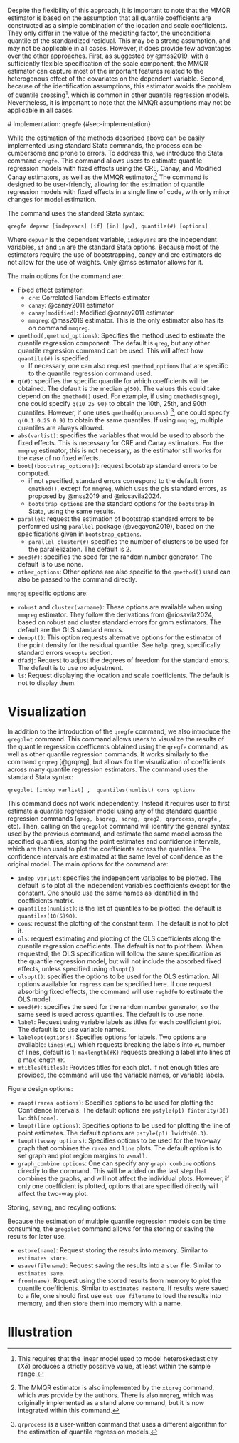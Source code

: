 Despite the flexibility of this approach, it is important to note that the MMQR estimator is based on the assumption that all quantile coefficients are constructed as a simple combination of the location and scale coefficients. They only differ in the value of the mediating factor, the unconditional quantile of the standardized residual. This may be a strong assumption, and may not be applicable in all cases. However, it does provide few advantages over the other approaches. First, as suggested by @mss2019, with a sufficiently flexible specification of the scale component, the MMQR estimator can capture most of the important features related to the heterogenous effect of the covariates on the dependent variable. Second, because of the identification assumptions, this estimator avoids the problem of quantile crossing^[This requires that the linear model used to model heteroskedasticity ($X\delta$) produces a strictly possitive value, at least within the sample range.], which is common in other quantile regression models. Nevertheless, it is important to note that the MMQR assumptions may not be applicable in all cases. 

 # Implementation: `qregfe` {#sec-implementation}

 While the estimation of the methods described above can be easily implemented using standard Stata commands, the process can be cumbersome and prone to errors. To address this, we introduce the Stata command `qregfe`. This command allows users to estimate quantile regression models with fixed effects using the CRE, Canay, and Modified Canay estimators, as well as the MMQR estimator.^[The MMQR estimator is also implemented by the `xtqreg` command, which was provide by the authors. There is also `mmqreg`, which was originally implemented as a stand alone command, but it is now integrated within this command.] The command is designed to be user-friendly, allowing for the estimation of quantile regression models with fixed effects in a single line of code, with only minor changes for model estimation. 

 The command uses the standard Stata syntax:  

 ``` 
qregfe depvar [indepvars] [if] [in] [pw], quantile(#) [options]
```

Where `depvar` is the dependent variable, `indepvars` are the independent variables, `if` and `in` are the standard Stata options. Because most of the estimators require the use of bootstrapping, canay and cre estimators do not allow for the use of weights. Only @mss estimator allows for it.

The main options for the command are:

- Fixed effect estimator:
  - `cre`: Correlated Random Effects estimator
  - `canay`: @canay2011 estimator
  - `canay(modified)`: Modified @canay2011 estimator
  - `mmqreg`: @mss2019 estimator. This is the only estimator also has its on command `mmqreg`.
- `qmethod(,qmethod_options)`: Specifies the method used to estimate the quantile regression component. The default is `qreg`, but any other quantile regression command can be used. This will affect how `quantile(#)` is specified.
  - If necessary, one can also request `qmethod_options` that are specific to the quantile regression command used.
-  `q(#)`: specifies the specific quantile for which coefficients will be obtained. The default is the median `q(50)`. The values this could take depend on the `qmethod()` used. For example, if using `qmethod(sqreg)`, one could specify `q(10 25 90)` to obtain the 10th, 25th, and 90th quantiles. However, if one uses `qmethod(qrprocess)` ^[`qrprocess` is a user-written command that uses a different algorithm for the estimation of quantile regression models.], one could specify `q(0.1 0.25 0.9)` to obtain the same quantiles. 
  If using `mmqreg`, multiple quantiles are always allowed.
-  `abs(varlist)`: specifies the variables that would be used to absorb the fixed effects. This is necessary for CRE and Canay estimators. For the `mmqreg` estimator, this is not necessary, as the estimator still works for the case of no fixed effects.
-  `boot[(bootstrap_options)]`: request bootstrap standard errors to be computed.
   -  if not specified, standard errors correspond to the default from `qmethod()`, except for `mmqreg`, which uses the gls standard errors, as proposed by @mss2019 and @riosavila2024.
   -  `bootstrap options` are the standard options for the `bootstrap` in Stata, using the same results. 
- `parallel`: request the estimation of bootstrap standard errors to be performed using `parallel` package (@vegayon2019), based on the specifications given in `bootstrap_options`.
  - `parallel_cluster(#)` specifies the number of clusters to be used for the parallelization. The default is 2.
- `seed(#)`: specifies the seed for the random number generator. The default is to use none.
- `other_options`: Other options are also specific to the `qmethod()` used can also be passed to the command directly.

`mmqreg` specific options are:

- `robust` and `cluster(varname)`: These options are available when using `mmqreg` estimator. They follow the derivations from  @riosavila2024, based on robust and cluster standard errors for gmm estimators. The default are the GLS standard errors.
- `denopt()`: This option requests alternative options for the estimator of the point density for the residual quantile. See `help qreg`, specifically standard errors `vceopts` section.
- `dfadj`: Request to adjust the degrees of freedom for the standard errors. The default is to use no adjustment.
- `ls`: Request displaying the location and scale coefficients. The default is not to display them.
    
# Visualization

In addition to the introduction of the `qregfe` command, we also introduce the `qregplot` command. This command allows users to visualize the results of the quantile regression coefficents obtained using the `qregfe` command, as well as other quantile regression commands. It works similarly to the command `grqreg` [@grqreg], but allows for the visualization of coefficients across many quantile regression estimators. The command uses the standard Stata syntax:

`qregplot [indep varlist] ,  quantiles(numlist) cons options`

This command does not work independently. Instead it requires user to first estimate a quantile regression model using any of the standard quantile regression commands (`qreg, bsqreg, sqreg, qreg2, qrprocess`, `qregfe` , etc). Then, calling on the `qregplot` command will identify the general syntax used by the previous command, and estimate the same model across the specified quantiles, storing the point estimates and confidence intervals, which are then used to plot the coefficients across the quantiles. The confidence intervals are estimated at the same level of confidence as the original model. The main options for the command are:

- `indep varlist`: specifies the independent variables to be plotted. The default is to plot all the independent variables coefficients except for the constant. One should use the same names as identified in the coefficients matrix.
- `quantiles(numlist)`: is the list of quantiles to be plotted. the default is `quantiles(10(5)90)`. 
- `cons`: request the plotting of the constant term. The default is not to plot it.
- `ols`: request estimating and plotting of the OLS coefficients along the quantile regression coefficients. The default is not to plot them. When requested, the OLS specification will follow the same specification as the quantile regression model, but will not include the absorbed fixed effects, unless specified using `olsopt()`
- `olsopt()`: specifies the options to be used for the OLS estimation. All options available for `regress` can be specified here. If one request absorbing fixed effects, the command will use `reghdfe` to estimate the OLS model.
- `seed(#)`: specifies the seed for the random number generator, so the same seed is used across quantiles. The default is to use none.
- `label`: Request using variable labels as titles for each coefficient plot. The default is to use variable names.  
- `labelopt(options)`: Specifies options for labels. Two options are available: `lines(#L)` which requests breaking the labels into `#L` number of lines, default is 1; `maxlength(#K)` requests breaking a label into lines of a max length `#K`. 
- `mtitles(titles)`: Provides titles for each plot. If not enough titles are provided, the command will use the variable names, or variable labels.
 
Figure design options:

- `raopt(rarea options)`: Specifies options to be used for plotting the Confidence Intervals. The default options are `pstyle(p1) fintenity(30) lwidth(none)`.
- `lnopt(line options)`: Specifies options to be used for plotting the line of point estimates. The default options are `pstyle(p1) lwidth(0.3)`.
- `twopt(twoway options)`: Specifies options to be used for the two-way graph that combines the `rarea` and `line` plots. The default option is to set graph and plot region margins to `vsmall`.
- `graph_combine options`: One can specify any `graph combine` options directly to the command. This will be added on the last step that combines the graphs, and will not affect the individual plots.
  However, if only one coefficient is plotted, options that are specified directly will affect the two-way plot. 

Storing, saving, and recyling options:

Because the estimation of multiple quantile regression models can be time consuming, the `qregplot` command allows for the storing or saving the results for later use. 

- `estore(name)`: Request storing the results into memory. Similar to `estimates store`.
- `esave(filename)`: Request saving the results into a `ster` file. Similar to `estimates save`.
- `from(name)`: Request using the stored results from memory to plot the quantile coefficients. Similar to `estimates restore`. If results were saved to a file, one should first use `est use filename` to load the results into memory, and then store them into memory with a name.

# Illustration